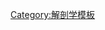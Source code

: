 {{Navbox
| name = Lumbosacral plexus
| title = [[腰骶神經叢]][[神经系统]]
| listclass = hlist
| group1 = {{tsl|en|Lumbar plexus|腰丛}}
| list1 = {{Navbox subgroup
| group1 = {{tsl|en|iliohypogastric nerve|髂腹下神经}}
| list1 =
* {{tsl|en|Iliohypogastric nerve|髂腹下神经外侧皮支}}
* {{tsl|en|anterior cutaneous branch of iliohypogastric nerve|髂腹下神经前侧皮支}}
| group2 = {{tsl|en|ilioinguinal nerve|髂腹股沟神经}}
| list2 =
* [[前陰囊神經|阴囊前神经 ♂]]/{{tsl|en|Anterior labial nerves|阴唇前神经|阴唇前神经 ♀}}
|group3 = {{tsl|en|genitofemoral nerve|生殖股神经}}
|list3 =
* {{tsl|en|lumboinguinal nerve|生殖股神经股支}}
* {{tsl|en|Genital branch of genitofemoral nerve|生殖股神经生殖支}}
|group4 = {{tsl|en|Lateral cutaneous nerve of thigh|股外侧皮神经}}
|list4 =
* [[髌丛]]
|group5 = {{tsl|en|obturator nerve|闭孔神经}}
|list5 =
* {{tsl|en|Anterior branch of obturator nerve|闭孔神经前支}} 
** {{tsl|en|Cutaneous branch of the obturator nerve|闭孔神经皮支}}
* {{tsl|en|Posterior branch of obturator nerve|闭孔神经后支}}
* {{tsl|en|accessory obturator nerve|副闭孔神经}}
|group6 = {{tsl|en|femoral nerve|股神经}}
|list6 =
* {{tsl|en|anterior cutaneous branches of the femoral nerve|股神经前皮支}}
* {{tsl|en|Saphenous nerve|隐神经}}
** {{tsl|en|infrapatellar branch of saphenous nerve|隐神经髌下支}}
** {{tsl|en|medial crural cutaneous branches of saphenous nerve|隐神经小腿内侧皮支}}
|}}
| group2 = {{tsl|en|sacral plexus|骶丛}}
| list2 = {{Navbox subgroup
| group1 = {{tsl|en|sciatic nerve|坐骨神经}}
| list1 = {{Navbox subgroup
| group1 = {{tsl|en|common peroneal nerve|腓总神经}}
| list1 =
* {{tsl|en|Lateral sural cutaneous nerve|腓肠外侧皮神经}} 
** {{tsl|en|Sural communicating branch of common peroneal nerve|腓总神经交通支}}
* {{tsl|en|deep peroneal nerve|腓深神经}} 
** {{tsl|en|lateral terminal branch of deep fibular nerve|腓深神经外侧终支}}
** {{tsl|en|medial terminal branch of deep fibular nerve|腓深神经内侧终支}}
** {{tsl|en|dorsal digital nerves of foot|趾背神经}}
* {{tsl|en|Superficial peroneal nerve|腓浅神经}} 
** {{tsl|en|Medial dorsal cutaneous nerve|足背内侧皮神经}}
** {{tsl|en|Intermediate dorsal cutaneous nerve|足背中间皮神经}}
** {{tsl|en|Dorsal digital nerves of foot|趾背神经}}
| group2 = {{tsl|en|tibial nerve|胫神经}}
| list2 =
* {{tsl|en|Medial sural cutaneous nerve|腓肠内侧皮神经}}
* {{tsl|en|medial calcaneal branches of the tibial nerve|胫神经内侧支}}
* {{tsl|en|medial plantar nerve|足底内侧神经}} ({{tsl|en|common plantar digital nerves of medial plantar nerve|趾足底总神经}}
* {{tsl|en|proper plantar digital nerves of medial plantar nerve|趾足底固有神经}})
* {{tsl|en|lateral plantar nerve|足底外侧神经}} ({{tsl|en|deep branch of lateral plantar nerve|足底外侧神经深支}}
* {{tsl|en|superficial branch of lateral plantar nerve|足底外侧神经浅支}}
* {{tsl|en|common plantar digital nerves of lateral plantar nerve|趾足底总神经}}
* {{tsl|en|proper plantar digital nerves of lateral plantar nerve|趾足底固有神经}})
|group3 = [[腓肠神经]]
|list3 =
* {{tsl|en|lateral dorsal cutaneous nerve|背外侧皮神经}}
* {{tsl|en|lateral calcaneal branches of sural nerve|腓肠神经跟骨外侧支}}
|}}
| group2 = 其他
| list2 =
* 肌肉
** {{tsl|en|superior gluteal nerve|臀上神经}}
** {{tsl|en|inferior gluteal nerve|臀下神经}}
* {{tsl|en|lateral rotator group|外旋肌群}} ({{tsl|en|nerve to quadratus femoris|股方肌神经}}

* {{tsl|en|Obturator internus nerve|闭孔内肌神经}}
* {{tsl|en|Piriformis nerve|梨状肌神经}})<BR>''{{tsl|en|Cutaneous nerve|皮神经}}:'' {{tsl|en|Posterior cutaneous nerve of thigh|股后皮神经}} ({{tsl|en|inferior cluneal nerves|臀下皮神经}}
* {{tsl|en|perineal branches of posterior femoral cutaneous nerve|股后皮神经会阴支}})
* {{tsl|en|perforating cutaneous nerve|穿皮神经}}
|}}
| group3 = {{tsl|en|Coccygeal plexus|尾骨丛}}
| list3 =
* [[陰部神經]]
** {{tsl|en|inferior anal nerves|肛门下神经}}
* [[會陰神經]] 
** {{tsl|en|deep branch of the perineal nerve|会阴神经深支}}
** {{tsl|en|Posterior scrotal nerves|阴囊后神经|阴囊后神经♂}}／{{tsl|en|posterior labial nerves|阴唇后神经|阴唇后神经♀}}
* {{tsl|en|dorsal nerve of the penis|阴茎背神经|阴茎背神经♂}}／{{tsl|en|Dorsal nerve of clitoris|阴蒂背神经|阴蒂背神经♀}}
* {{tsl|en|anococcygeal nerve|肛尾神经}} 
| group4 = 
| list4 = 
| group5 = 相关
| list5 =
* {{le|下肢的皮肤神经支配|Cutaneous innervation of the lower limbs}}
| belowstyle = background: transparent; padding: 0px;
| below = {{Peripheral nervous system navs}}
}}<noinclude>
{{解剖学导航文档}}
[[Category:解剖学模板]] 
</noinclude>